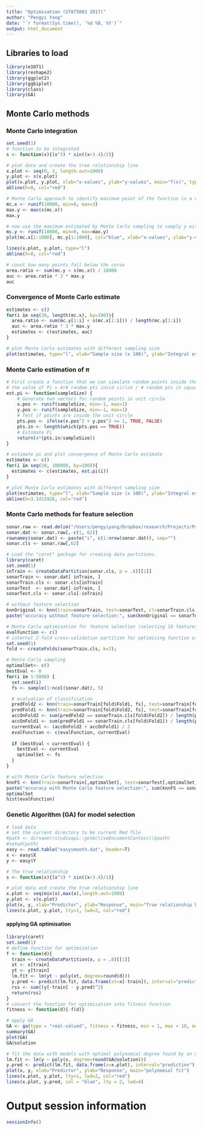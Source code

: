 ```yaml
---
title: "Optimisation (STAT5003 2017)"
author: "Pengyi Yang"
date: "`r format(Sys.time(), '%d %B, %Y')`"
output: html_document
---
```


## Libraries to load
```r
library(e1071)
library(reshape2)
library(ggplot2)
library(ggbiplot)
library(class)
library(GA)
```

## Monte Carlo methods
### Monte Carlo integration
```r
set.seed(1)
# function to be integrated
s <- function(x){(x^3) * sin((x+3.4)/2)}

# plot data and create the true relationship line
x.plot <- seq(0, 3, length.out=1000)
y.plot <- s(x.plot)
plot(x.plot, y.plot, xlab="x-values", ylab="y-values", main="f(x)", type="l", ylim=c(0, 4))
abline(h=0, col="red")

# Monte Carlo approach to identify maximum point of the function in a range of interest say 0 to 3
mc.x <- runif(10000, min=0, max=3)
max.y <- max(s(mc.x))
max.y

# now use the maximum estimated by Monte Carlo sampling to samply y with in the range of 1 to max.y
mc.y <- runif(10000, min=0, max=max.y)
plot(mc.x[1:1000], mc.y[1:1000], col="blue", xlab="x-values", ylab="y-values", main="f(x)")

lines(x.plot, y.plot, type="l")
abline(h=0, col="red")

# count how many points fall below the curve
area.ratio <- sum(mc.y < s(mc.x)) / 10000
auc <- area.ratio * 3 * max.y
auc
```

### Convergence of Monte Carlo estimate 
```r
estimates <- c()
for(i in seq(10, length(mc.x), by=100)){
  area.ratio <- sum(mc.y[1:i] < s(mc.x[1:i])) / length(mc.y[1:i])
  auc <- area.ratio * 3 * max.y
  estimates <- c(estimates, auc)
}

# plot Monte Carlo estimates with different sampling size
plot(estimates, type="l", xlab="Sample size (x 100)", ylab="Integral estimates")
```



### Monte Carlo estimation of $\pi$
```r
# First create a function that we can simulate random points inside the square on the [-1,1] unit,
# the value of Pi = 4(# random pts insid cirlce / # random pts in square)
est.pi <- function(sampleSize) {
    # Generate two vectors for random points in unit circle
    x.pos <- runif(sampleSize, min=-1, max=1)
    y.pos <- runif(sampleSize, min=-1, max=1)
    # Test if points are inside the unit circle
    pts.pos <- ifelse(x.pos^2 + y.pos^2 <= 1, TRUE, FALSE)
    pts.in <- length(which(pts.pos == TRUE))
    # Estimate Pi
    return(4*(pts.in/sampleSize))
}

# estimate pi and plot convergence of Monte Carlo estimate 
estimates <- c()
for(i in seq(10, 100000, by=100)){
  estimates <- c(estimates, est.pi(i))
}

# plot Monte Carlo estimates with different sampling size
plot(estimates, type="l", xlab="Sample size (x 100)", ylab="Integral estimates")
abline(h=3.1415926, col="red")
```


### Monte Carlo methods for feature selection
```r
sonar.raw <- read.delim("/Users/pengyiyang/Dropbox/research/Projects/Project_AdaSampling/data/sonar.txt", head=TRUE)
sonar.dat <- sonar.raw[,-c(1, 62)]
rownames(sonar.dat) <- paste("i", c(1:nrow(sonar.dat)), sep="")
sonar.cls <- sonar.raw[,62]

# Load the "caret" package for creating data partitions.
library(caret)
set.seed(1)
inTrain <- createDataPartition(sonar.cls, p = .8)[[1]]
sonarTrain <- sonar.dat[ inTrain, ]
sonarTrain.cls <- sonar.cls[inTrain]
sonarTest  <- sonar.dat[-inTrain, ]
sonarTest.cls <- sonar.cls[-inTrain]

# without feature selection
knnOriginal <- knn(train=sonarTrain, test=sonarTest, cl=sonarTrain.cls, k=3)
paste("accuracy without feature selection:", sum(knnOriginal == sonarTest.cls) / length(knnOriginal))

# Monte Carlo optimisation for feature selection (selecting 10 features)
evalFunction <- c()
# internal 2-fold cross-validation partition for optimising function of feature space
set.seed(1)
fold <- createFolds(sonarTrain.cls, k=2);

# Monte Carlo sampling
optimalSet<- c()
bestEval <- 0
for(i in 1:5000) {
  set.seed(i)
  fs <- sample(1:ncol(sonar.dat), 5)

  # evaluation of classification
  predFold2 <- knn(train=sonarTrain[fold$Fold1, fs], test=sonarTrain[fold$Fold2, fs], cl=sonarTrain.cls[fold$Fold1], k=3)
  predFold1 <- knn(train=sonarTrain[fold$Fold2, fs], test=sonarTrain[fold$Fold1, fs], cl=sonarTrain.cls[fold$Fold2], k=3)
  accOnFold2 <- sum(predFold2 == sonarTrain.cls[fold$Fold2]) / length(predFold2)
  accOnFold1 <- sum(predFold1 == sonarTrain.cls[fold$Fold1]) / length(predFold1)
  currentEval <- (accOnFold2 + accOnFold1) / 2
  evalFunction <- c(evalFunction, currentEval)
  
  if (bestEval < currentEval) {
    bestEval <- currentEval
    optimalSet <- fs
  }
}

# with Monte Carlo feature selection
knnFS <- knn(train=sonarTrain[,optimalSet], test=sonarTest[,optimalSet], cl=sonarTrain.cls, k=3)
paste("accuracy with Monte Carlo feature selection:", sum(knnFS == sonarTest.cls) / length(knnFS))
optimalSet
hist(evalFunction)
```


### Genetic Algorithm (GA) for model selection
```r
# load data
# set the current directory to be current Rmd file
#path <- dirname(rstudioapi::getActiveDocumentContext()$path)
#setwd(path)
easy <- read.table("easysmooth.dat", header=T)
x <- easy$X
y <- easy$Y

# The true relationship
s <- function(x){(x^3) * sin((x+3.4)/2)}

# plot data and create the true relationship line
x.plot <- seq(min(x),max(x),length.out=1000)
y.plot <- s(x.plot)
plot(x, y, xlab="Predictor", ylab="Response", main="True relationship highlighted in red")
lines(x.plot, y.plot, lty=1, lwd=2, col="red")
```

#### applying GA optimisation
```r
library(caret)
set.seed(1)
# define function for optimisation
f <- function(d){
  train <- createDataPartition(x, p = .8)[[1]]
  xt <- x[train]
  yt <- y[train]
  lm.fit <- lm(yt ~ poly(xt, degree=round(d)))
  y.pred <- predict(lm.fit, data.frame(xt=x[-train]), interval="prediction")[,"fit"]
  rss <- sum((y[-train] - y.pred)^2)
  return(rss)
}
# convert the function for optimisation into fitness function
fitness <- function(d){-f(d)}

# apply GA
GA <- ga(type = "real-valued", fitness = fitness, min = 1, max = 10, maxiter = 50)
summary(GA)
plot(GA)
GA@solution
```


```r
# fit the data with models with optimal polynomial degree found by an optimisation method
lm.fit <- lm(y ~ poly(x, degree=round(GA@solution)))
y.pred <- predict(lm.fit, data.frame(x=x.plot), interval="prediction")[,"fit"]
plot(x, y, xlab="Predictor", ylab="Response", main="polynomial fit")
lines(x.plot, y.plot, lty=1, lwd=2, col="red")
lines(x.plot, y.pred, col = "blue", lty = 2, lwd=4)
```



# Output session information
```r
sessionInfo()
```





